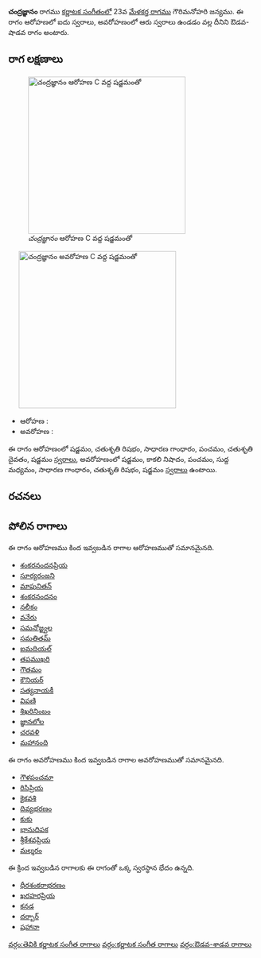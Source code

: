 {{Infobox ragam
	| name          	= చంద్రజ్ఞానం
	| synonym	    	= 
	| mela          	= 
	| chakra        	= 
	| janaka        	= 
	| type          	= ఔడవ-శాడవ
	| arohanam      	= {{svaraC|S|R2|G2|P|D2|S'}} 
	| avarohanam    	= {{svaraC|S'|N3|P|M1|G2|R2|S}}
	| jeeva         	=
	| chhaya        	=
	| nyasa         	=
	| vishesha      	= 
	| equivalent  		= 
}}
{{కర్ణాటక సంగీత రాగాలు}}
'''చంద్రజ్ఞానం''' రాగము [[కర్ణాటక సంగీతం]]లో 23వ [[మేళకర్త రాగము]] గౌరిమనోహరి జన్యము.  ఈ రాగం ఆరోహణలో ఐదు స్వరాలు, అవరోహణంలో ఆరు స్వరాలు ఉండడం వల్ల దీనిని ఔడవ-షాడవ రాగం అంటారు.


==రాగ లక్షణాలు==
[[Image:candrajnanam_ar_kb2wiki.png|thumb|right|316px|''చంద్రజ్ఞానం'' ఆరోహణ C వద్ద షడ్జమంతో]]
	[[Image:candrajnanam_av_kb2wiki.png|thumb|right|316px|''చంద్రజ్ఞానం'' అవరోహణ C వద్ద షడ్జమంతో]]

* ఆరోహణ : {{svaraC|S|R2|G2|P|D2|S'}} 
* అవరోహణ : {{svaraC|S'|N3|P|M1|G2|R2|S}}

ఈ రాగం ఆరోహణంలో షడ్జమం, చతుశృతి రిషభం, సాధారణ  గాంధారం, పంచమం, చతుశృతి దైవతం, షడ్జమం [[స్వరాలు]], అవరోహణంలో షడ్జమం, కాకలి  నిషాదం, పంచమం, సుద్ద మధ్యమం, సాధారణ  గాంధారం, చతుశృతి రిషభం, షడ్జమం [[స్వరాలు]] ఉంటాయి.

==రచనలు==



==పోలిన రాగాలు==
ఈ రాగం ఆరోహణము కింద ఇవ్వబడిన రాగాల ఆరోహణముతో సమానమైనది.
* [[శంకరనందనప్రియ]]
* [[సూర్యరంజని]]
* [[మాపునితన్]]
* [[శంకరనందనం]]
* [[నలీకం]]
* [[వనేరు]]
* [[సమనోజ్జ్వల]]
* [[సమతితమ్]]
* [[ఐమదియల్]]
* [[తపముఖరి]]
* [[గౌతమం]]
* [[కౌనియర్]]
* [[సత్యనాయకీ]]
* [[విపణి]]
* [[శిఖరినింబం]]
* [[జ్ఞానలోల]]
* [[చరవళి]]
* [[మహానంది]]

ఈ రాగం అవరోహణము కింద ఇవ్వబడిన రాగాల అవరోహణముతో సమానమైనది.
* [[గౌళపంచమా]]
* [[రిసిప్రియ]]
* [[కైకవశి]]
* [[దివ్యభరణం]]
* [[కుకు]]
* [[భానుదిపక]]
* [[శ్రీకేశవప్రియ]]
* [[మల్శరం]]

ఈ క్రింద ఇవ్వబడిన రాగాలకు ఈ రాగంతో ఒక్క స్వరస్థాన భేదం ఉన్నది.
* [[ధీరశంకరాభరణం]]
* [[ఖరహరప్రియ]]
* [[కనడ]]
* [[దర్బార్]]
* [[షహానా]]



[[వర్గం:తెవికి కర్ణాటక సంగీత రాగాలు]]
[[వర్గం:కర్ణాటక సంగీత రాగాలు]]
[[వర్గం:ఔడవ-శాడవ రాగాలు]]